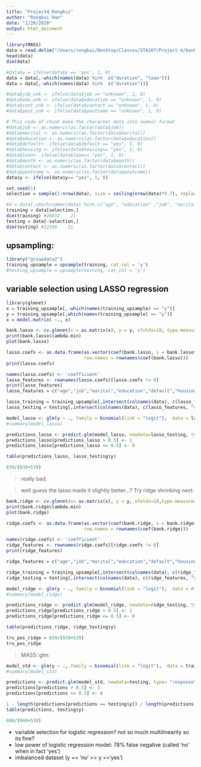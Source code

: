 ```yaml
---
title: "Project4_Rongkui"
author: "Rongkui Han"
date: "2/20/2020"
output: html_document
---
```


```r
library(MASS)
data = read.delim("/Users/rongkui/Desktop/Classes/STA207/Project-4/bank-additional-full.csv", sep = ";")
head(data)
dim(data)
```

```r
#data$y = ifelse(data$y == 'yes', 1, 0)
data = data[,-which(names(data) %in%  c("duration", "loan"))]
data = data[,-which(names(data) %in%  c("duration"))]

#data$job_unk <- ifelse(data$job == "unknown", 1, 0)
#data$edu_unk <- ifelse(data$education == "unknown", 1, 0)
#data$cont_unk <- ifelse(data$contact == "unknown", 1, 0)
#data$pout_unk <- ifelse(data$poutcome == "unknown", 1, 0)

# This code of chunk make the character data into numeic format
#data$job <- as.numeric(as.factor(data$job))
#data$marital <- as.numeric(as.factor(data$marital))
#data$education <- as.numeric(as.factor(data$education))
#data$default<- ifelse(data$default == "yes", 1, 0)
#data$housing <- ifelse(data$housing== "yes", 1, 0)
#data$loan<- ifelse(data$loan== "yes", 1, 0)
#data$month <- as.numeric(as.factor(data$month))
#data$contact <- as.numeric(as.factor(data$contact))
#data$poutcome <- as.numeric(as.factor(data$poutcome))
data$y <- ifelse(data$y== "yes", 1, 0)
```

```r
set.seed(1)
selection = sample(1:nrow(data), size = ceiling(nrow(data)*0.7), replace = FALSE)

#d = data[,which(names(data) %in% c("age", "education" ,"job", "marital", "default","housing","loan","contact","previous","poutcome","emp.var.rate","cons.price.idx","cons.conf.idx","euribor3m","nr.employed","y"))]
training = data[selection,]
dim(training) #28832    21
testing = data[-selection,]
dim(testing) #12356    21
```
## upsampling:   

```r
library("groupdata2")
training_upsample = upsample(training, cat_col = 'y')
#testing_upsample = upsample(testing, cat_col = 'y')
```

## variable selection using LASSO regression  
```r
library(glmnet)
x = training_upsample[,-which(names(training_upsample) == "y")]
y = training_upsample[,which(names(training_upsample) == "y")]
x = model.matrix( ~., x)
```

```r
bank.lasso <- cv.glmnet(x = as.matrix(x), y = y, nfolds=10, type.measure="class", parallel=TRUE, family='binomial', alpha = 1, nlambda=100)
print(bank.lasso$lambda.min)
plot(bank.lasso)
```

```r
lasso.coefs <- as.data.frame(as.vector(coef(bank.lasso, s = bank.lasso$lambda.min)), 
                             row.names = rownames(coef(bank.lasso)))
print(lasso.coefs)

names(lasso.coefs) <- 'coefficient'
lasso_features <- rownames(lasso.coefs)[lasso.coefs != 0]
print(lasso_features)
lasso_features = c("age","job","marital","education","default","housing","contact","month","day_of_week","campaign","pdays","previous","poutcome","emp.var.rate","cons.price.idx","con.conf.idx", "euribor3m")

lasso_training = training_upsample[,intersect(colnames(data), c(lasso_features, "y"))] 
lasso_testing = testing[,intersect(colnames(data), c(lasso_features, "y"))] 

model_lasso <- glm(y ~ ., family = binomial(link = "logit"),  data = lasso_training)
#summary(model_lasso)

predictions_lasso <- predict.glm(model_lasso, newdata=lasso_testing, type= "response")
predictions_lasso[predictions_lasso > 0.5] <- 1
predictions_lasso[predictions_lasso <= 0.5] <- 0

table(predictions_lasso, lasso_testing$y)
```

```r
839/(839+539)
```


> really bad. 

> well guess the lasso made it slightly better...? Try ridge shrinking next:   

```r
bank.ridge <- cv.glmnet(x= as.matrix(x), y = y, nfolds=10,type.measure="class", family='binomial', alpha = 0, nlambda=100)
print(bank.ridge$lambda.min)
plot(bank.ridge)
```

```r
ridge.coefs <- as.data.frame(as.vector(coef(bank.ridge, s = bank.ridge$lambda.min)), 
                             row.names = rownames(coef(bank.ridge)))

names(ridge.coefs) <- 'coefficient'
ridge_features <- rownames(ridge.coefs)[ridge.coefs != 0]
print(ridge_features)

ridge_features = c("age","job","marital","education","default","housing","contact","month","day_of_week","campaign","pdays","previous","poutcome","emp.var.rate","cons.price.idx","con.conf.idx", "euribor3m","nr.employed")

ridge_training = training_upsample[,intersect(colnames(data), c(ridge_features, "y"))] 
ridge_testing = testing[,intersect(colnames(data), c(ridge_features, "y"))] 

model_ridge <- glm(y ~ ., family = binomial(link = "logit"),  data = ridge_training)
#summary(model_ridge)

predictions_ridge <- predict.glm(model_ridge, newdata=ridge_testing, type= "response")
predictions_ridge[predictions_ridge > 0.5] <- 1
predictions_ridge[predictions_ridge <= 0.5] <- 0

table(predictions_ridge, ridge_testing$y)
```

```r
tru_pos_ridge = 839/(839+539)
tru_pos_ridge
```

>MASS::glm:  

```r
model_std <- glm(y ~ ., family = binomial(link = "logit"),  data = training_upsample)
#summary(model_std)
```

```r
predictions <- predict.glm(model_std, newdata=testing, type= "response")
predictions[predictions > 0.5] <- 1
predictions[predictions <= 0.5] <- 0
```

```r
1 - length(predictions[predictions == testing$y]) / length(predictions)
table(predictions, testing$y)
```


```r
848/(848+530)
```




- variable selection for logistic regression? not so much multilinearity so its fine?
- low power of logistic regression model: 78% false negative (called 'no' when in fact 'yes')
- imbalanced dataset (y == 'no' >> y =='yes')




